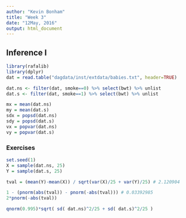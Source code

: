 ```yaml
---
author: "Kevin Bonham"
title: "Week 3"
date: "12May, 2016"
output: html_document
---
```


## Inference I

```r
library(rafalib)
library(dplyr)
dat = read.table("dagdata/inst/extdata/babies.txt", header=TRUE)

dat.ns <- filter(dat, smoke==0) %>% select(bwt) %>% unlist 
dat.s <- filter(dat, smoke==1) %>% select(bwt) %>% unlist

mx = mean(dat.ns)
my = mean(dat.s)
sdx = popsd(dat.ns)
sdy = popsd(dat.s)
vx = popvar(dat.ns)
vy = popvar(dat.s)
```

### Exercises

```r
set.seed(1)
X = sample(dat.ns, 25)
Y = sample(dat.s, 25)

tval = (mean(Y)-mean(X)) / sqrt(var(X)/25 + var(Y)/25) # 2.120904

1 - (pnorm(abs(tval)) - pnorm(-abs(tval))) # 0.03392985
2*pnorm(-abs(tval))

qnorm(0.995)*sqrt( sd( dat.ns)^2/25 + sd( dat.s)^2/25 )
```


